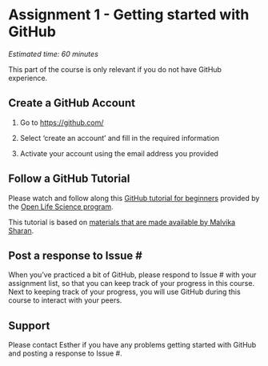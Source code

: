 # Assignment 1 - Getting started with GitHub {#GitHub}

*Estimated time: 60 minutes*

This part of the course is only relevant if you do not have GitHub experience.

## Create a GitHub Account

1.  Go to [https://github.com/](https://github.com/https://github.com/)

2.  Select 'create an account' and fill in the required information

3.  Activate your account using the email address you provided

## Follow a GitHub Tutorial

Please watch and follow along this [GitHub tutorial for beginners](https://www.youtube.com/watch?v=90BOler9hqI) provided by the [Open Life Science program](https://openlifesci.org).

This tutorial is based on [materials that are made available by Malvika Sharan](https://malvikasharan.github.io/developing_collaborative_document/).

## Post a response to Issue \#

When you've practiced a bit of GitHub, please respond to Issue \# with your assignment list, so that you can keep track of your progress in this course. Next to keeping track of your progress, you will use GitHub during this course to interact with your peers.

## Support

Please contact Esther if you have any problems getting started with GitHub and posting a response to Issue #.
